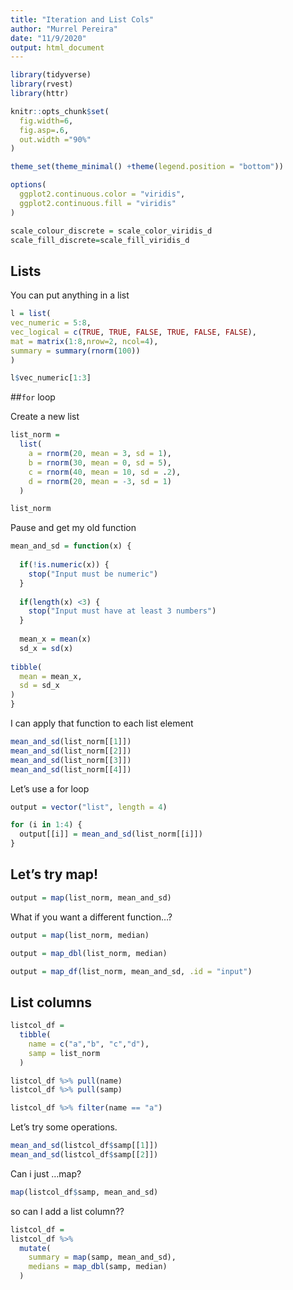 ```yaml
---
title: "Iteration and List Cols"
author: "Murrel Pereira"
date: "11/9/2020"
output: html_document
---
```


```r
library(tidyverse)
library(rvest)
library(httr)

knitr::opts_chunk$set(
  fig.width=6,
  fig.asp=.6,
  out.width ="90%"
)

theme_set(theme_minimal() +theme(legend.position = "bottom"))

options(
  ggplot2.continuous.color = "viridis",
  ggplot2.continuous.fill = "viridis"
)

scale_colour_discrete = scale_color_viridis_d
scale_fill_discrete=scale_fill_viridis_d
```

## Lists

You can put anything in a list

```r
l = list(
vec_numeric = 5:8,
vec_logical = c(TRUE, TRUE, FALSE, TRUE, FALSE, FALSE),
mat = matrix(1:8,nrow=2, ncol=4),
summary = summary(rnorm(100))
)

l$vec_numeric[1:3]
```

##`for` loop

Create a new list

```r
list_norm =
  list(
    a = rnorm(20, mean = 3, sd = 1),
    b = rnorm(30, mean = 0, sd = 5),
    c = rnorm(40, mean = 10, sd = .2),
    d = rnorm(20, mean = -3, sd = 1)
  )
```

```r
list_norm
```

Pause and get my old function

```r
mean_and_sd = function(x) {
  
  if(!is.numeric(x)) {
    stop("Input must be numeric")
  }
  
  if(length(x) <3) {
    stop("Input must have at least 3 numbers")
  }
  
  mean_x = mean(x)
  sd_x = sd(x)
  
tibble(
  mean = mean_x,
  sd = sd_x
)
}
```

I can apply that function to each list element

```r
mean_and_sd(list_norm[[1]])
mean_and_sd(list_norm[[2]])
mean_and_sd(list_norm[[3]])
mean_and_sd(list_norm[[4]])
```

Let's use a for loop
```r
output = vector("list", length = 4)

for (i in 1:4) {
  output[[i]] = mean_and_sd(list_norm[[i]])
}
```

## Let's try map!

```r
output = map(list_norm, mean_and_sd)
```

What if you want a different function...?

```r
output = map(list_norm, median)
```

```r
output = map_dbl(list_norm, median)
```

```r
output = map_df(list_norm, mean_and_sd, .id = "input")
```

## List columns

```r
listcol_df =
  tibble(
    name = c("a","b", "c","d"),
    samp = list_norm
  )
```

```r
listcol_df %>% pull(name)
listcol_df %>% pull(samp)

listcol_df %>% filter(name == "a")
```

Let's try some operations.

```r
mean_and_sd(listcol_df$samp[[1]])
mean_and_sd(listcol_df$samp[[2]])
```

Can i just ...map?

```r
map(listcol_df$samp, mean_and_sd)
```

so can I add a list column??

```r
listcol_df =
listcol_df %>% 
  mutate(
    summary = map(samp, mean_and_sd),
    medians = map_dbl(samp, median)
  ) 
```

